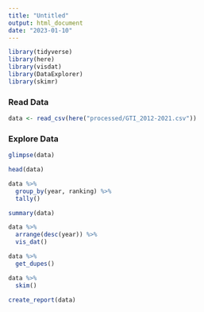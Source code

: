---
title: "Untitled"
output: html_document
date: "2023-01-10"
---

```{r}
library(tidyverse)
library(here)
library(visdat)
library(DataExplorer)
library(skimr)

```



### Read Data


```{r}
data <- read_csv(here("processed/GTI_2012-2021.csv"))
```


### Explore Data


```{r}
glimpse(data)

```



```{r}
head(data)
```



```{r}
data %>%
  group_by(year, ranking) %>%
  tally()
```




```{r}
summary(data)
```


```{r}
data %>%
  arrange(desc(year)) %>%
  vis_dat()
```


```{r}
data %>%
  get_dupes()
```



```{r}
data %>%
  skim()
```


```{r}
create_report(data)
```











